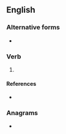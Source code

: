 ==English==

===Alternative forms===
* {{l|en|dein}}

===Verb===
{{head|en|verb form}}

# {{present participle of|en|dee|nocat=1}}

====References====
* {{R:Northeast Dialect 2005}}

===Anagrams===
* {{anagrams|en|a=deein|-diene|-idene|Endie|Eneid|I need ...|denie|diene|neide}}